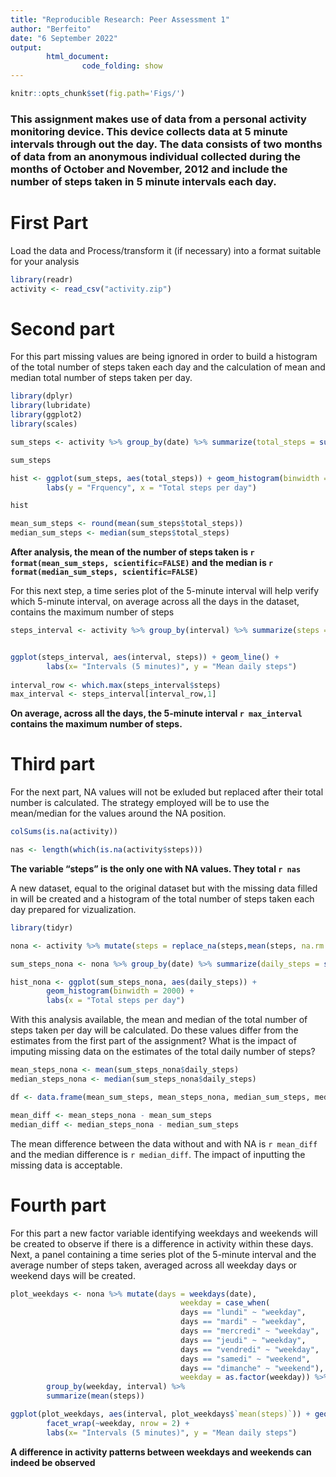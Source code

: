 ```yaml
---
title: "Reproducible Research: Peer Assessment 1"
author: "Berfeito"
date: "6 September 2022"
output:
        html_document: 
                code_folding: show
---
```


```r
knitr::opts_chunk$set(fig.path='Figs/')
```


### This assignment makes use of data from a personal activity monitoring device. This device collects data at 5 minute intervals through out the day. The data consists of two months of data from an anonymous individual collected during the months of October and November, 2012 and include the number of steps taken in 5 minute intervals each day.

# First Part

Load the data  and Process/transform it (if necessary) into a format suitable for your analysis


```r
library(readr)
activity <- read_csv("activity.zip")
```

# Second part

For this part missing values are being ignored in order to build a histogram of the total number of steps taken each day and the calculation of mean and median total number of steps taken per day.

```r
library(dplyr)
library(lubridate)
library(ggplot2)
library(scales)

sum_steps <- activity %>% group_by(date) %>% summarize(total_steps = sum(steps, na.rm = TRUE))

sum_steps

hist <- ggplot(sum_steps, aes(total_steps)) + geom_histogram(binwidth = 2000) +
        labs(y = "Frquency", x = "Total steps per day")

hist
```

```r

mean_sum_steps <- round(mean(sum_steps$total_steps))
median_sum_steps <- median(sum_steps$total_steps)
```

**After analysis, the mean of the number of steps taken is `r format(mean_sum_steps, scientific=FALSE)` and the median is `r format(median_sum_steps, scientific=FALSE)`**

For this next step, a time series plot of the 5-minute interval will help verify which 5-minute interval, on average across all the days in the dataset, contains the maximum number of steps

```r
steps_interval <- activity %>% group_by(interval) %>% summarize(steps = mean(steps, na.rm = TRUE))


ggplot(steps_interval, aes(interval, steps)) + geom_line() +
        labs(x= "Intervals (5 minutes)", y = "Mean daily steps")
        
interval_row <- which.max(steps_interval$steps)
max_interval <- steps_interval[interval_row,1]
```

**On average, across all the days, the 5-minute interval `r max_interval` contains the maximum number of steps.**

# Third part

For the next part, NA values will not be exluded but replaced after their total number is calculated. The strategy employed will be to use the mean/median for the values around the NA position.

```r
colSums(is.na(activity))

nas <- length(which(is.na(activity$steps)))
```

**The variable "steps" is the only one with NA values. They total `r nas`**


A new dataset, equal to the original dataset but with the missing data filled in will be created and a histogram of the total number of steps taken each day prepared for vizualization.

```r
library(tidyr)

nona <- activity %>% mutate(steps = replace_na(steps,mean(steps, na.rm = TRUE)))

sum_steps_nona <- nona %>% group_by(date) %>% summarize(daily_steps = sum(steps))

hist_nona <- ggplot(sum_steps_nona, aes(daily_steps)) +
        geom_histogram(binwidth = 2000) +
        labs(x = "Total steps per day")
```


With this analysis available, the mean and median of the total number of steps taken per day will be calculated. Do these values differ from the estimates from the first part of the assignment? What is the impact of imputing missing data on the estimates of the total daily number of steps?


```r
mean_steps_nona <- mean(sum_steps_nona$daily_steps)
median_steps_nona <- median(sum_steps_nona$daily_steps)

df <- data.frame(mean_sum_steps, mean_steps_nona, median_sum_steps, median_steps_nona)

mean_diff <- mean_steps_nona - mean_sum_steps
median_diff <- median_steps_nona - median_sum_steps
```

The mean difference between the data without and with NA is `r mean_diff` and the median difference is `r median_diff`. The impact of inputting the missing data is acceptable.

# Fourth part

For this part a new factor variable identifying weekdays and weekends will be created to observe if there is a difference in activity within these days. Next, a panel containing a time series plot of the 5-minute interval and the average number of steps taken, averaged across all weekday days or weekend days will be created.

```r
plot_weekdays <- nona %>% mutate(days = weekdays(date),
                                      weekday = case_when(
                                      days == "lundi" ~ "weekday",
                                      days == "mardi" ~ "weekday",
                                      days == "mercredi" ~ "weekday",
                                      days == "jeudi" ~ "weekday",
                                      days == "vendredi" ~ "weekday",
                                      days == "samedi" ~ "weekend",
                                      days == "dimanche" ~ "weekend"),
                                      weekday = as.factor(weekday)) %>%
        group_by(weekday, interval) %>%
        summarize(mean(steps))

ggplot(plot_weekdays, aes(interval, plot_weekdays$`mean(steps)`)) + geom_line() + 
        facet_wrap(~weekday, nrow = 2) +
        labs(x= "Intervals (5 minutes)", y = "Mean daily steps")
```

**A difference in activity patterns between weekdays and weekends can indeed be observed**
